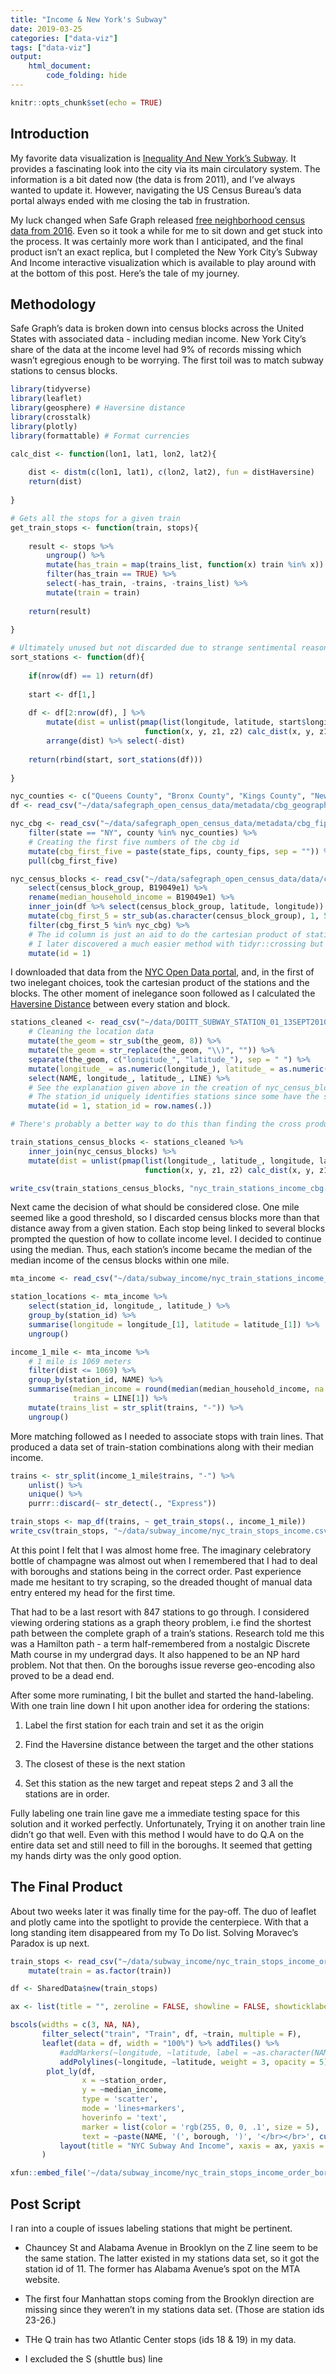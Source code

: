 ```yaml
---
title: "Income & New York's Subway"
date: 2019-03-25
categories: ["data-viz"]
tags: ["data-viz"]
output: 
    html_document:
        code_folding: hide
---
```


```r
knitr::opts_chunk$set(echo = TRUE)
```

## Introduction

My favorite data visualization is [Inequality And New York's Subway](https://projects.newyorker.com/story/subway/). It provides a fascinating look into the city via its main circulatory system. The information is a bit dated now (the data is from 2011), and I've always wanted to update it. However, navigating the US Census Bureau's data portal always ended with me closing the tab in frustration. 

My luck changed when Safe Graph released [free neighborhood census data from 2016](https://www.safegraph.com/open-census-data). Even so it took a while for me to sit down and get stuck into the process. It was certainly more work than I anticipated, and the final product isn't an exact replica, but I completed the New York City's Subway And Income interactive visualization which is available to play around with at the bottom of this post. Here's the tale of my journey.

## Methodology

Safe Graph's data is broken down into census blocks across the United States with associated data - including median income. New York City's share of the data at the income level had 9% of records missing which wasn't egregious enough to be worrying. The first toil was to match subway stations to census blocks. 

```r
library(tidyverse)
library(leaflet)
library(geosphere) # Haversine distance
library(crosstalk)
library(plotly)
library(formattable) # Format currencies

calc_dist <- function(lon1, lat1, lon2, lat2){
    
    dist <- distm(c(lon1, lat1), c(lon2, lat2), fun = distHaversine)
    return(dist)
    
}

# Gets all the stops for a given train
get_train_stops <- function(train, stops){
    
    result <- stops %>% 
        ungroup() %>% 
        mutate(has_train = map(trains_list, function(x) train %in% x)) %>% 
        filter(has_train == TRUE) %>% 
        select(-has_train, -trains, -trains_list) %>% 
        mutate(train = train)
    
    return(result)
    
}

# Ultimately unused but not discarded due to strange sentimental reasons
sort_stations <- function(df){
    
    if(nrow(df) == 1) return(df)
    
    start <- df[1,]
    
    df <- df[2:nrow(df), ] %>%
        mutate(dist = unlist(pmap(list(longitude, latitude, start$longitude, start$latitude),
                              function(x, y, z1, z2) calc_dist(x, y, z1, z2)))) %>% 
        arrange(dist) %>% select(-dist)
    
    return(rbind(start, sort_stations(df)))
    
}
```

```r
nyc_counties <- c("Queens County", "Bronx County", "Kings County", "New York County")
df <- read_csv("~/data/safegraph_open_census_data/metadata/cbg_geographic_data.csv")

nyc_cbg <- read_csv("~/data/safegraph_open_census_data/metadata/cbg_fips_codes.csv") %>%
    filter(state == "NY", county %in% nyc_counties) %>% 
    # Creating the first five numbers of the cbg id 
    mutate(cbg_first_five = paste(state_fips, county_fips, sep = "")) %>% 
    pull(cbg_first_five)

nyc_census_blocks <- read_csv("~/data/safegraph_open_census_data/data/cbg_b19.csv") %>% 
    select(census_block_group, B19049e1) %>% 
    rename(median_household_income = B19049e1) %>% 
    inner_join(df %>% select(census_block_group, latitude, longitude)) %>% 
    mutate(cbg_first_5 = str_sub(as.character(census_block_group), 1, 5)) %>% 
    filter(cbg_first_5 %in% nyc_cbg) %>% 
    # The id column is just an aid to do the cartesian product of stations & census groups
    # I later discovered a much easier method with tidyr::crossing but didn't bother to change the code
    mutate(id = 1)
```

I downloaded that data from the [NYC Open Data portal](https://data.cityofnewyork.us/Transportation/Subway-Stations/arq3-7z49), and, in the first of two inelegant choices, took the cartesian product of the stations and the blocks. The other moment of inelegance soon followed as I calculated the [Haversine Distance](https://en.wikipedia.org/wiki/Haversine_formula) between every station and block. 

```r
stations_cleaned <- read_csv("~/data/DOITT_SUBWAY_STATION_01_13SEPT2010.csv") %>% 
    # Cleaning the location data
    mutate(the_geom = str_sub(the_geom, 8)) %>% 
    mutate(the_geom = str_replace(the_geom, "\\)", "")) %>% 
    separate(the_geom, c("longitude_", "latitude_"), sep = " ") %>% 
    mutate(longitude_ = as.numeric(longitude_), latitude_ = as.numeric(latitude_)) %>% 
    select(NAME, longitude_, latitude_, LINE) %>% 
    # See the explanation given above in the creation of nyc_census_blocks for the id column
    # The station_id uniquely identifies stations since some have the same name
    mutate(id = 1, station_id = row.names(.))

# There's probably a better way to do this than finding the cross product and generating all the distances.

train_stations_census_blocks <- stations_cleaned %>% 
    inner_join(nyc_census_blocks) %>%
    mutate(dist = unlist(pmap(list(longitude_, latitude_, longitude, latitude),
                              function(x, y, z1, z2) calc_dist(x, y, z1, z2))))

write_csv(train_stations_census_blocks, "nyc_train_stations_income_cbg.csv")
```

Next came the decision of what should be considered close. One mile seemed like a good threshold, so I discarded census blocks more than that distance away from a given station. Each stop being linked to several blocks prompted the question of how to collate income level. I decided to continue using the median. Thus, each station's income became the median of the median income of the census blocks within one mile. 

```r
mta_income <- read_csv("~/data/subway_income/nyc_train_stations_income_cbg.csv")

station_locations <- mta_income %>% 
    select(station_id, longitude_, latitude_) %>% 
    group_by(station_id) %>% 
    summarise(longitude = longitude_[1], latitude = latitude_[1]) %>% 
    ungroup()

income_1_mile <- mta_income %>%
    # 1 mile is 1069 meters
    filter(dist <= 1069) %>% 
    group_by(station_id, NAME) %>%
    summarise(median_income = round(median(median_household_income, na.rm = T)),
              trains = LINE[1]) %>% 
    mutate(trains_list = str_split(trains, "-")) %>% 
    ungroup()
```

More matching followed as I needed to associate stops with train lines. That produced a data set of train-station combinations along with their median income.  

```r
trains <- str_split(income_1_mile$trains, "-") %>% 
    unlist() %>% 
    unique() %>% 
    purrr::discard(~ str_detect(., "Express"))

train_stops <- map_df(trains, ~ get_train_stops(., income_1_mile)) 
write_csv(train_stops, "~/data/subway_income/nyc_train_stops_income.csv")
```

At this point I felt that I was almost home free. The imaginary celebratory bottle of champagne was almost out when I remembered that I had to deal with boroughs and stations being in the correct order. Past experience made me hesitant to try scraping, so the dreaded thought of manual data entry entered my head for the first time.

That had to be a last resort with 847 stations to go through. I considered viewing ordering stations as a graph theory problem, i.e find the shortest path between the complete graph of a train's stations. Research told me this was a Hamilton path - a term half-remembered from a nostalgic Discrete Math course in my undergrad days. It also happened to be an NP hard problem. Not that then. On the boroughs issue reverse geo-encoding also proved to be a dead end. 

After some more ruminating, I bit the bullet and started the hand-labeling. With one train line down I hit upon another idea for ordering the stations:

1. Label the first station for each train and set it as the origin

2. Find the Haversine distance between the target and the other stations

3. The closest of these is the next station

4. Set this station as the new target and repeat steps 2 and 3 all the stations are in order.

Fully labeling one train line gave me a immediate testing space for this solution and it worked perfectly. Unfortunately, Trying it on another train line didn't go that well. Even with this method I would have to do Q.A on the entire data set and still need to fill in the boroughs. It seemed that getting my hands dirty was the only good option.

## The Final Product

About two weeks later it was finally time for the pay-off. The duo of leaflet and plotly came into the spotlight to provide the centerpiece. With that a long standing item disappeared from my To Do list. Solving Moravec's Paradox is up next.

```r
train_stops <- read_csv("~/data/subway_income/nyc_train_stops_income_order_borough2.csv") %>%
    mutate(train = as.factor(train))

df <- SharedData$new(train_stops)

ax <- list(title = "", zeroline = FALSE, showline = FALSE, showticklabels = FALSE, showgrid = FALSE)

bscols(widths = c(3, NA, NA),
       filter_select("train", "Train", df, ~train, multiple = F),
       leaflet(data = df, width = "100%") %>% addTiles() %>% 
           #addMarkers(~longitude, ~latitude, label = ~as.character(NAME)),
           addPolylines(~longitude, ~latitude, weight = 3, opacity = 5),
        plot_ly(df, 
                x = ~station_order, 
                y = ~median_income, 
                type = 'scatter', 
                mode = 'lines+markers',
                hoverinfo = 'text',
                marker = list(color = 'rgb(255, 0, 0, .1', size = 5),
                text = ~paste(NAME, '(', borough, ')', '</br></br>', currency(median_income))) %>%
           layout(title = "NYC Subway And Income", xaxis = ax, yaxis = list(title = 'Median Income'))
       )

xfun::embed_file('~/data/subway_income/nyc_train_stops_income_order_borough2.csv', text = 'Download Subway Data')
```

## Post Script

I ran into a couple of issues labeling stations that might be pertinent.

* Chauncey St and Alabama Avenue in Brooklyn on the Z line seem to be the same station. The latter existed in my stations data set, so it got the station id of 11. The former has Alabama Avenue's spot on the MTA website.

* The first four Manhattan stops coming from the Brooklyn direction are missing since they weren't in my stations data set. (Those are station ids 23-26.)

* THe Q train has two Atlantic Center stops (ids 18 & 19) in my data.

* I excluded the S (shuttle bus) line